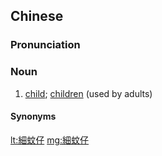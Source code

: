 {{also|细蚊仔}}
==Chinese==
{{zh-forms|s=细蚊仔|type=21}}

===Pronunciation===
{{zh-pron
|c=sai3 man1 zai2
|ca=zh-yue-細蚊仔.ogg
|cat=n
}}

===Noun===
{{zh-noun}}

# {{lb|zh|Cantonese}} [[child]]; [[children]] (used by adults)
#: {{zh-x|而家 啲 細蚊仔 好 曳。|'''Children''' nowadays are naughty.|C}}

====Synonyms====
{{zh-dial|小孩}}

[[lt:細蚊仔]]
[[mg:細蚊仔]]